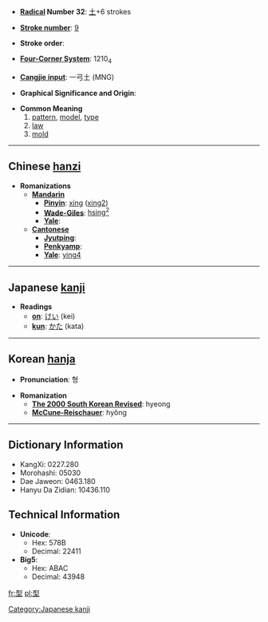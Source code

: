 * '''[[Wiktionary:Chinese radical index| Radical]] Number 32''': [[Wiktionary:Chinese radical index 土|土]]+6 strokes

* '''[[Wiktionary:Chinese total strokes index|Stroke number]]''': [[Wiktionary:Chinese total strokes index 9|9]]

* '''Stroke order''': 

* '''[[Wiktionary:Chinese four corner index|Four-Corner System]]''': 1210<sub>4</sub>

* '''[[Wiktionary:Chinese Cangjie index|Cangjie input]]''': 一弓土 (MNG)

* '''Graphical Significance and Origin''': 

* '''Common Meaning'''
*# [[pattern]], [[model]], [[type]]
*# [[law]]
*# [[mold]]


----

== Chinese [[hanzi]] ==

* '''Romanizations'''
** '''[[Mandarin]]'''
*** '''[[Pinyin]]''': [[xíng]] ([[xing2]])
*** '''[[Wade-Giles]]''': [[hsing2|hsing<sup>2</sup>]]
*** '''[[Yale]]''': 
** '''[[Cantonese]]'''
*** '''[[Jyutping]]''':
*** '''[[Penkyamp]]''': 
*** '''[[Yale]]''': [[ying4]]


----

== Japanese [[kanji]] ==

* '''Readings'''
** '''[[on]]''': [[けい]] (kei)
** '''[[kun]]''': [[かた]] (kata)


----

== Korean [[hanja]] ==

* '''Pronunciation''': 형

* '''Romanization'''
** '''[[The 2000 South Korean Revised Romanization|The 2000 South Korean Revised]]''': hyeong
** '''[[McCune-Reischauer]]''': hyŏng

----

== Dictionary Information ==

* KangXi: 0227.280
* Morohashi: 05030
* Dae Jaweon: 0463.180
* Hanyu Da Zidian: 10436.110

== Technical Information ==

* '''Unicode''':
** Hex: 578B
** Decimal: 22411
* '''Big5''':
** Hex: ABAC
** Decimal: 43948

[[Category:Japanese kanji]]

[[fr:型]]
[[pl:型]]